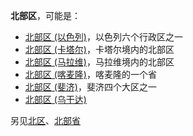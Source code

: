 '''北部区'''，可能是：
* [[北部区_(以色列)|北部区 (以色列)]]，以色列六个行政区之一
* [[北部区_(卡塔尔)|北部区 (卡塔尔)]]，卡塔尔境内的北部区
* [[北部区_(马拉维)|北部区 (马拉维)]]，马拉维境内的北部区
* [[北部区_(喀麦隆)|北部区 (喀麦隆)]]，喀麦隆的一个省
* [[北部区_(斐济)|北部区 (斐济)]]，斐济四个大区之一
* [[北部区_(乌干达)|北部区 (乌干达)]]
另见[[北区|北区]]、[[北部省|北部省]]
{{Disambig|Cat=三字区名消歧义|B}}